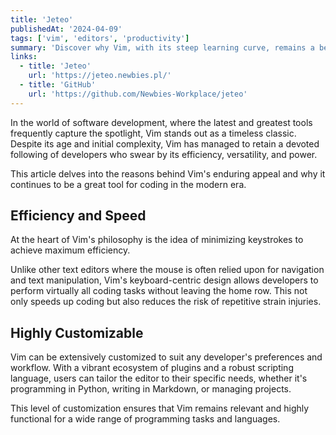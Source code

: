 ```yaml
---
title: 'Jeteo'
publishedAt: '2024-04-09'
tags: ['vim', 'editors', 'productivity']
summary: 'Discover why Vim, with its steep learning curve, remains a beloved tool among developers for editing code efficiently and effectively.'
links:
  - title: 'Jeteo'
    url: 'https://jeteo.newbies.pl/'
  - title: 'GitHub'
    url: 'https://github.com/Newbies-Workplace/jeteo'
---
```


In the world of software development, where the latest and greatest tools frequently capture the spotlight, Vim stands out as a timeless classic. Despite its age and initial complexity, Vim has managed to retain a devoted following of developers who swear by its efficiency, versatility, and power.

This article delves into the reasons behind Vim's enduring appeal and why it continues to be a great tool for coding in the modern era.

## Efficiency and Speed

At the heart of Vim's philosophy is the idea of minimizing keystrokes to achieve maximum efficiency.

Unlike other text editors where the mouse is often relied upon for navigation and text manipulation, Vim's keyboard-centric design allows developers to perform virtually all coding tasks without leaving the home row. This not only speeds up coding but also reduces the risk of repetitive strain injuries.

## Highly Customizable

Vim can be extensively customized to suit any developer's preferences and workflow. With a vibrant ecosystem of plugins and a robust scripting language, users can tailor the editor to their specific needs, whether it's programming in Python, writing in Markdown, or managing projects.

This level of customization ensures that Vim remains relevant and highly functional for a wide range of programming tasks and languages.
